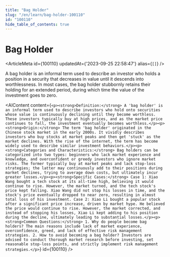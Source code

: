 ```yaml
---
title: "Bag Holder"
slug: "/en/learn/bag-holder-100110"
id: "100110"
hide_table_of_contents: true
---
```



# Bag Holder

<ArticleMeta id={100110} updatedAt={'2023-09-25 22:58:47'} alias={`[]`} />
<div className='border-solid border-b border-t-0 my-4 border-[var(--ifm-color-gray-300)]' />

A bag holder is an informal term used to describe an investor who holds a position in a security that decreases in value until it descends into worthlessness. In most cases, the bag holder stubbornly retains their holding for an extended period, during which time the value of the investment goes to zero.

<AIContent content={`<p><strong>Definition:</strong> A 'bag holder' is an informal term used to describe investors who hold onto securities whose value is continuously declining until they become worthless. These investors typically buy at high prices, and as the market price continues to fall, the investment eventually becomes worthless.</p><p><strong>Origin:</strong> The term 'bag holder' originated in the Chinese stock market in the early 2000s. It vividly describes investors who buy stocks at market peaks and then get 'stuck' as the market declines. With the rise of the internet, the term has become widely used to describe similar investment behaviors.</p><p><strong>Categories and Characteristics:</strong> Bag holders can be categorized into two types: beginners who lack market experience and knowledge, and overconfident or greedy investors who ignore market risks. The former typically buy at market peaks and lack stop-loss strategies; the latter may continuously add to their positions during market declines, trying to average down costs, but ultimately incur greater losses.</p><p><strong>Specific Cases:</strong> Case 1: Xiao Wang bought a tech stock at its all-time high, believing it would continue to rise. However, the market turned, and the tech stock's price kept falling. Xiao Wang did not stop his losses in time, and the stock's price eventually dropped to near zero, resulting in almost total loss of his investment. Case 2: Xiao Li bought a popular stock after a significant price increase, driven by market hype. He believed the price would continue to rise. However, the market corrected, and instead of stopping his losses, Xiao Li kept adding to his position during the decline, ultimately leading to substantial losses.</p><p><strong>Common Questions:</strong> 1. Why do people become bag holders? The main reasons include lack of market experience, overconfidence, greed, and lack of effective risk management strategies. 2. How to avoid becoming a bag holder? Investors are advised to conduct thorough market research before investing, set reasonable stop-loss points, and strictly implement risk management strategies.</p>`} id={100110} />
